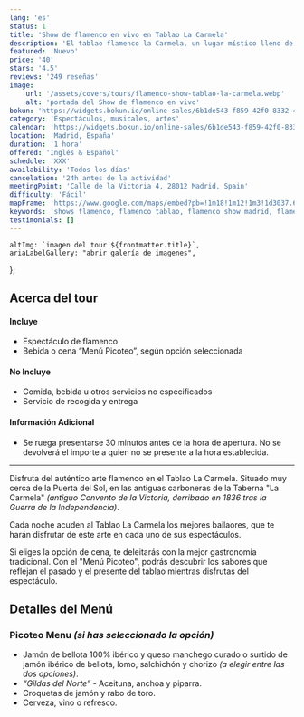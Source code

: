 ```yaml
---
lang: 'es'
status: 1
title: 'Show de flamenco en vivo en Tablao La Carmela'
description: 'El tablao flamenco la Carmela, un lugar místico lleno de historia, es el mejor tablao flamenco para disfrutar de una experiencia única.'
featured: 'Nuevo'
price: '40'
stars: '4.5'
reviews: '249 reseñas'
image:
    url: '/assets/covers/tours/flamenco-show-tablao-la-carmela.webp'
    alt: 'portada del Show de flamenco en vivo'
bokun: 'https://widgets.bokun.io/online-sales/6b1de543-f859-42f0-8332-446d14d349f4/experience/846579?partialView=1'
category: 'Espectáculos, musicales, artes'
calendar: 'https://widgets.bokun.io/online-sales/6b1de543-f859-42f0-8332-446d14d349f4/experience-calendar/846579'
location: 'Madrid, España'
duration: '1 hora'
offered: 'Inglés & Español'
schedule: 'XXX'
availability: 'Todos los días'
cancelation: '24h antes de la actividad'
meetingPoint: 'Calle de la Victoria 4, 28012 Madrid, Spain'
difficulty: 'Fácil'
mapFrame: 'https://www.google.com/maps/embed?pb=!1m18!1m12!1m3!1d3037.6681994804344!2d-3.704326924122592!3d40.41620065567183!2m3!1f0!2f0!3f0!3m2!1i1024!2i768!4f13.1!3m3!1m2!1s0xd42288092e26409%3A0x6ad68390d2a3e4e4!2sC.%20de%20la%20Victoria%2C%204%2C%20Centro%2C%2028012%20Madrid%2C%20Espa%C3%B1a!5e0!3m2!1ses-419!2smx!4v1709650117373!5m2!1ses-419!2smx'
keywords: 'shows flamenco, flamenco tablao, flamenco show madrid, flamenco madrid, flamenco la carmela'
testimonials: []
---
```




    altImg: `imagen del tour ${frontmatter.title}`,
    ariaLabelGallery: "abrir galería de imagenes",
};

<SliderGallery 
    client:load 
    images={arrayImages} 
    accessibility={accessibility}
/>

<h2 class="text-3xl md:text-4xl font-extrabold mb-4 text-red-700"> Acerca del tour</h2>

<div class="flex flex-wrap gap-y-5 my-5">
    <div class="w-full md:w-1/2 md:pr-5">
        <h4 class="text-2xl font-bold mb-4 text-sky-800">Incluye</h4>
        <ul class="text-lg space-y-4">
            <li><i class="at-check-circle text-green-500"></i> Espectáculo de flamenco</li>
            <li><i class="at-check-circle text-green-500"></i> Bebida o cena “Menú Picoteo”, según opción seleccionada</li>
        </ul>
    </div>
    <div class="w-full md:w-1/2 md:pr-5">
        <h4 class="text-2xl font-bold mb-4 text-sky-800">No Incluye</h4>
        <ul class="text-lg space-y-4">
            <li><i class="at-xmark-circle text-red-500"></i> Comida, bebida u otros servicios no especificados</li>
            <li><i class="at-xmark-circle text-red-500"></i> Servicio de recogida y entrega</li>
        </ul>
    </div>
    <div class="w-full  md:pr-5">
        <h4 class="text-2xl font-bold mb-4 text-sky-800">Información Adicional</h4>
        <ul class="text-lg space-y-4">
            <li><i class="at-info-circle text-sky-500"></i> Se ruega presentarse 30 minutos antes de la hora de apertura. No se devolverá el importe a quien no se presente a la hora establecida.</li>
        </ul>
    </div>
</div>

<hr/>

<p class="text-lg text-justify my-5"> Disfruta del auténtico arte flamenco en el Tablao La Carmela. Situado muy cerca de la Puerta del Sol, 
en las antiguas carboneras de la Taberna "La Carmela" <em>(antiguo Convento de la Victoria, derribado en 1836 tras la Guerra de la Independencia)</em>. </p>

<p class="text-lg text-justify my-5"> Cada noche acuden al Tablao La Carmela los mejores bailaores, que te harán
disfrutar de este arte en cada uno de sus espectáculos.</p>

<p class="text-lg text-justify my-5"> Si eliges la opción de cena, te deleitarás con la mejor gastronomía tradicional. Con el
"Menú Picoteo", podrás descubrir los sabores que reflejan el pasado y el presente del tablao mientras disfrutas del espectáculo.</p>

<h2 class="text-3xl md:text-4xl font-extrabold mb-4 text-red-700"> Detalles del Menú</h2>
<h3 class="text-3xl md:text-3xl font-bold mb-4 text-sky-800"> Picoteo Menu <em>(si has seleccionado la opción)</em></h3>

<ul class="text-lg text-justify space-y-4 mb-4">
    <li><i class="at-check-circle text-green-500"></i> Jamón de bellota 100% ibérico y queso manchego curado o surtido de jamón ibérico de bellota, lomo, salchichón y chorizo ​​<em>(a elegir entre las dos opciones)</em>.</li>
    <li><i class="at-check-circle text-green-500"></i> <em>“Gildas del Norte”</em> - Aceituna, anchoa y piparra.</li>
    <li><i class="at-check-circle text-green-500"></i> Croquetas de jamón y rabo de toro.</li>
    <li><i class="at-check-circle text-green-500"></i> Cerveza, vino o refresco.</li>
</ul>